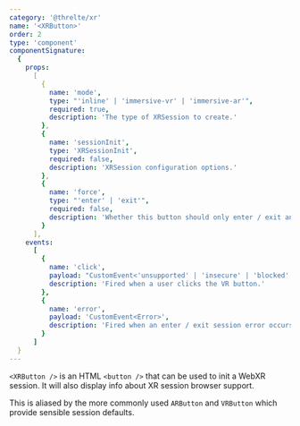 ```yaml
---
category: '@threlte/xr'
name: '<XRButton>'
order: 2
type: 'component'
componentSignature:
  {
    props:
      [
        {
          name: 'mode',
          type: "'inline' | 'immersive-vr' | 'immersive-ar'",
          required: true,
          description: 'The type of XRSession to create.'
        },
        {
          name: 'sessionInit',
          type: 'XRSessionInit',
          required: false,
          description: 'XRSession configuration options.'
        },
        {
          name: 'force',
          type: "'enter' | 'exit'",
          required: false,
          description: 'Whether this button should only enter / exit an `XRSession`. Default is to toggle both ways'
        }
      ],
    events:
      [
        {
          name: 'click',
          payload: "CustomEvent<'unsupported' | 'insecure' | 'blocked' | 'supported'>",
          description: 'Fired when a user clicks the VR button.'
        },
        {
          name: 'error',
          payload: 'CustomEvent<Error>',
          description: 'Fired when an enter / exit session error occurs.'
        }
      ]
  }
---
```


`<XRButton />` is an HTML `<button />` that can be used to init a WebXR session. It will also display info about XR session browser support.

This is aliased by the more commonly used `ARButton` and `VRButton` which provide sensible session defaults.
